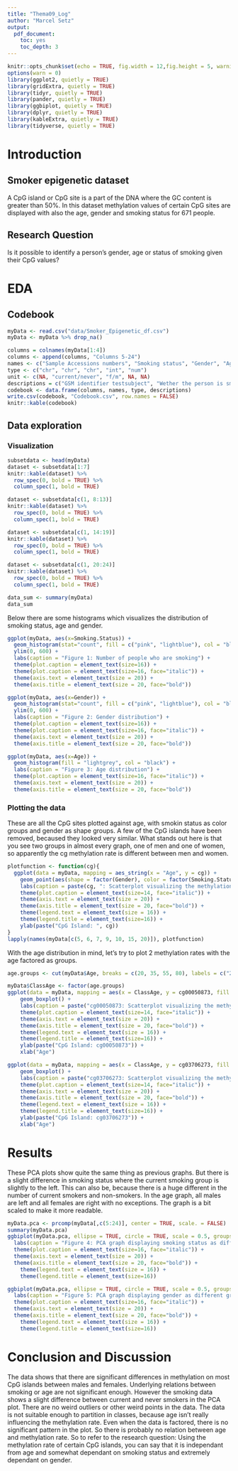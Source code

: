 ---
title: "Thema09_Log"
author: "Marcel Setz"
output:
  pdf_document:
    toc: yes
    toc_depth: 3
---

```{r setup, include=FALSE}
knitr::opts_chunk$set(echo = TRUE, fig.width = 12,fig.height = 5, warning = FALSE, message = FALSE)
options(warn = 0)
library(ggplot2, quietly = TRUE)
library(gridExtra, quietly = TRUE)
library(tidyr, quietly = TRUE)
library(pander, quietly = TRUE)
library(ggbiplot, quietly = TRUE)
library(dplyr, quietly = TRUE)
library(kableExtra, quietly = TRUE)
library(tidyverse, quietly = TRUE)
```


# Introduction
## Smoker epigenetic dataset
A CpG island or CpG site is a part of the DNA where the GC content is greater than 50%. In this dataset methylation values of certain CpG sites are displayed with also the age, gender and smoking status for 671 people.

## Research Question
Is it possible to identify a person's gender, age or status of smoking given their CpG values?

\newpage
# EDA
## Codebook
```{r}
myData <- read.csv("data/Smoker_Epigenetic_df.csv")
myData <- myData %>% drop_na()

columns = colnames(myData[1:4])
columns <- append(columns, "Columns 5-24")
names <- c("Sample Accessions numbers", "Smoking status", "Gender", "Age", "CG Island")
type <- c("chr", "chr", "chr", "int", "num")
unit <- c(NA, "current/never", "f/m", NA, NA)
descriptions = c("GSM identifier testsubject", "Wether the person is smoking or not", "Gender", "Age", "Methylation Rate of CG Island")
codebook <- data.frame(columns, names, type, descriptions)
write.csv(codebook, "Codebook.csv", row.names = FALSE)
knitr::kable(codebook)
```
\newpage

## Data exploration
### Visualization

```{r CpG-tables}
subsetdata <- head(myData)
dataset <- subsetdata[1:7]
knitr::kable(dataset) %>%
  row_spec(0, bold = TRUE) %>%
  column_spec(1, bold = TRUE)

dataset <- subsetdata[c(1, 8:13)]
knitr::kable(dataset) %>%
  row_spec(0, bold = TRUE) %>%
  column_spec(1, bold = TRUE)

dataset <- subsetdata[c(1, 14:19)]
knitr::kable(dataset) %>%
  row_spec(0, bold = TRUE) %>%
  column_spec(1, bold = TRUE)

dataset <- subsetdata[c(1, 20:24)]
knitr::kable(dataset) %>%
  row_spec(0, bold = TRUE) %>%
  column_spec(1, bold = TRUE)
```
\newpage

```{r}
data_sum <- summary(myData)
data_sum
```

\newpage
Below there are some histograms which visualizes the distribution of smoking status, age and gender. 

```{r}
ggplot(myData, aes(x=Smoking.Status)) +
  geom_histogram(stat="count", fill = c("pink", "lightblue"), col = "black") +
  ylim(0, 600) +
  labs(caption = "Figure 1: Number of people who are smoking") +
  theme(plot.caption = element_text(size=16)) +
  theme(plot.caption = element_text(size=16, face="italic")) +
  theme(axis.text = element_text(size = 20)) +
  theme(axis.title = element_text(size = 20, face="bold"))

ggplot(myData, aes(x=Gender)) +
  geom_histogram(stat="count", fill = c("pink", "lightblue"), col = "black") +
  ylim(0, 600) +
  labs(caption = "Figure 2: Gender distribution") +
  theme(plot.caption = element_text(size=16)) +
  theme(plot.caption = element_text(size=16, face="italic")) +
  theme(axis.text = element_text(size = 20)) +
  theme(axis.title = element_text(size = 20, face="bold"))

ggplot(myData, aes(x=Age)) +
  geom_histogram(fill = "lightgrey", col = "black") +
  labs(caption = "Figure 3: Age distribution") +
  theme(plot.caption = element_text(size=16, face="italic")) +
  theme(axis.text = element_text(size = 20)) +
  theme(axis.title = element_text(size = 20, face="bold"))

```


### Plotting the data
These are all the CpG sites plotted against age, with smokin status as color groups and gender as shape groups. A few of the CpG islands have been removed, becaused they looked very similar. What stands out here is that you see two groups in almost every graph, one of men and one of women, so apparently the cg methylation rate is different between men and women.

```{r, results = FALSE}
plotfunction <- function(cg){
  ggplot(data = myData, mapping = aes_string(x = "Age", y = cg)) +
    geom_point(aes(shape = factor(Gender), color = factor(Smoking.Status))) +
    labs(caption = paste(cg, ": Scatterplot visualizing the methylation rate on this CpG island of different ages and genders.")) +
    theme(plot.caption = element_text(size=14, face="italic")) +
    theme(axis.text = element_text(size = 20)) +
    theme(axis.title = element_text(size = 20, face="bold")) +
    theme(legend.text = element_text(size = 16)) +
    theme(legend.title = element_text(size=16)) +
    ylab(paste("CpG Island: ", cg))
}
lapply(names(myData[c(5, 6, 7, 9, 10, 15, 20)]), plotfunction)

```


With the age distribution in mind, let's try to plot 2 methylation rates with the age factored as groups.

```{r}

age.groups <- cut(myData$Age, breaks = c(20, 35, 55, 80), labels = c("20-35y", "36-55y", "55-80y"))

myData$ClassAge <- factor(age.groups)
ggplot(data = myData, mapping = aes(x = ClassAge, y = cg00050873, fill = Smoking.Status)) +
    geom_boxplot() +
    labs(caption = paste("cg00050873: Scatterplot visualizing the methylation rate on this CpG island of different ages and genders.")) +
    theme(plot.caption = element_text(size=14, face="italic")) +
    theme(axis.text = element_text(size = 20)) +
    theme(axis.title = element_text(size = 20, face="bold")) +
    theme(legend.text = element_text(size = 16)) +
    theme(legend.title = element_text(size=16)) +
    ylab(paste("CpG Island: cg00050873")) +
    xlab("Age")

ggplot(data = myData, mapping = aes(x = ClassAge, y = cg03706273, fill = Smoking.Status)) +
    geom_boxplot() +
    labs(caption = paste("cg03706273: Scatterplot visualizing the methylation rate on this CpG island of different ages and genders.")) +
    theme(plot.caption = element_text(size=14, face="italic")) +
    theme(axis.text = element_text(size = 20)) +
    theme(axis.title = element_text(size = 20, face="bold")) +
    theme(legend.text = element_text(size = 16)) +
    theme(legend.title = element_text(size=16)) +
    ylab(paste("CpG Island: cg03706273")) +
    xlab("Age")

```


# Results
These PCA plots show quite the same thing as previous graphs. But there is a slight difference in smoking status where the current smoking group is slightly to the left. This can also be, because there is a huge different in the number of current smokers and non-smokers. In the age graph, all males are left and all females are right with no exceptions. The graph is a bit scaled to make it more readable.

```{r, echo = FALSE}
myData.pca <- prcomp(myData[,c(5:24)], center = TRUE, scale. = FALSE)
summary(myData.pca)
ggbiplot(myData.pca, ellipse = TRUE, circle = TRUE, scale = 0.5, groups = myData$Smoking.Status) + 
  labs(caption = "Figure 4: PCA graph displaying smoking status as different groups") +
  theme(plot.caption = element_text(size=16, face="italic")) +
  theme(axis.text = element_text(size = 20)) +
  theme(axis.title = element_text(size = 20, face="bold")) +
    theme(legend.text = element_text(size = 16)) +
    theme(legend.title = element_text(size=16))

ggbiplot(myData.pca, ellipse = TRUE, circle = TRUE, scale = 0.5, groups = myData$Gender) + 
  labs(caption = "Figure 5: PCA graph displaying gender as different groups") +
  theme(plot.caption = element_text(size=16, face="italic")) +
  theme(axis.text = element_text(size = 20)) +
  theme(axis.title = element_text(size = 20, face="bold")) +
    theme(legend.text = element_text(size = 16)) +
    theme(legend.title = element_text(size=16))
```
\newpage

# Conclusion and Discussion
The data shows that there are significant differences in methylation on most CpG islands between males and females. Underlying relations between smoking or age are not significant enough. However the smoking data shows a slight difference between current and never smokers in the PCA plot. There are no weird outliers or other weird points in the data. The data is not suitable enough to partition in classes, because age isn't really influencing the methylation rate. Even when the data is factored, there is no significant pattern in the plot. So there is probably no relation between age and methylation rate. So to refer to the research question: Using the methylation rate of certain CpG islands, you can say that it is independant from age and somewhat dependant on smoking status and extremely dependant on gender.


